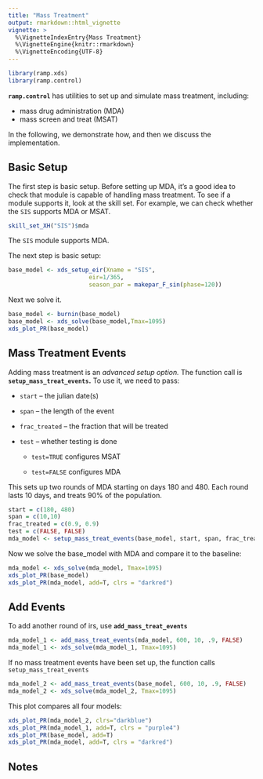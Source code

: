 ```yaml
---
title: "Mass Treatment"
output: rmarkdown::html_vignette
vignette: >
  %\VignetteIndexEntry{Mass Treatment}
  %\VignetteEngine{knitr::rmarkdown}
  %\VignetteEncoding{UTF-8}
---
```


```r
library(ramp.xds)
library(ramp.control)
```

**`ramp.control`** has utilities to set up and simulate mass treatment, including: 

+ mass drug administration (MDA) 
+ mass screen and treat (MSAT)  

In the following, we demonstrate how, and then we discuss the implementation. 


## Basic Setup 

The first step is basic setup. Before setting up MDA, it's a good idea to check that module is capable of handling mass treatment. To see if a module supports it, look at the skill set. For example, we can check whether the `SIS` supports MDA or MSAT. 

```r
skill_set_XH("SIS")$mda
```

The `SIS` module supports MDA. 

The next step is basic setup: 

```r
base_model <- xds_setup_eir(Xname = "SIS", 
                       eir=1/365, 
                       season_par = makepar_F_sin(phase=120))
```

Next we solve it. 

```r
base_model <- burnin(base_model) 
base_model <- xds_solve(base_model,Tmax=1095)
xds_plot_PR(base_model)
```

## Mass Treatment Events 

Adding mass treatment is an *advanced setup option.* The function call is **`setup_mass_treat_events`.** To use it, we need to pass:

+ `start` -- the julian date(s) 

+ `span` -- the length of the event

+ `frac_treated` -- the fraction that will be treated

+ `test` -- whether testing is done

    - `test=TRUE` configures MSAT 
    
    - `test=FALSE` configures MDA 

This sets up two rounds of MDA starting on days 180 and 480.  Each round lasts 10 days, and treats 90% of the population.  

```r
start = c(180, 480)
span = c(10,10)
frac_treated = c(0.9, 0.9)
test = c(FALSE, FALSE) 
mda_model <- setup_mass_treat_events(base_model, start, span, frac_treated, test)
```

Now we solve the base_model with MDA and compare it to the baseline:

```r
mda_model <- xds_solve(mda_model, Tmax=1095)
xds_plot_PR(base_model)
xds_plot_PR(mda_model, add=T, clrs = "darkred")
```

## Add Events 

To add another round of irs, use **`add_mass_treat_events`**

```r
mda_model_1 <- add_mass_treat_events(mda_model, 600, 10, .9, FALSE)
mda_model_1 <- xds_solve(mda_model_1, Tmax=1095)
```

If no mass treatment events have been set up, the function calls `setup_mass_treat_events` 

```r
mda_model_2 <- add_mass_treat_events(base_model, 600, 10, .9, FALSE)
mda_model_2 <- xds_solve(mda_model_2, Tmax=1095)
```

This plot compares all four models:

```r
xds_plot_PR(mda_model_2, clrs="darkblue")
xds_plot_PR(mda_model_1, add=T, clrs = "purple4")
xds_plot_PR(base_model, add=T)
xds_plot_PR(mda_model, add=T, clrs = "darkred")
```

## Notes 
